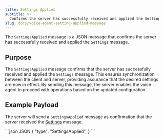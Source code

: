 ```yaml
---
title: Settings Applied
subtitle: >-
  Confirms the server has successfully received and applied the Settings message.
slug: docs/voice-agent-setting-applied-message
---
```


<Markdown src="../snippets/voice-agent.mdx" />

The `SettingsApplied` message is a JSON message that confirms the server has successfully received and applied the `Settings` message.

## Purpose

The `SettingsApplied` message confirms that the server has successfully received and applied the `Settings` message. This ensures synchronization between the client and server, providing assurance that the desired settings are now in effect. By sending this message, the server enables the voice agent to proceed with operations based on the updated configuration.

## Example Payload

The server will send a `SettingsApplied` message as confirmation that the server received the [Settings](/docs/voice-agent-settings) message.

<CodeGroup>
  ```json JSON
  {
    "type": "SettingsApplied",
  }
  ```
</CodeGroup>



